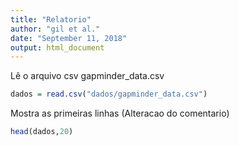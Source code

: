 ```yaml
---
title: "Relatorio"
author: "gil et al."
date: "September 11, 2018"
output: html_document
---
```


Lê o arquivo csv gapminder_data.csv
```r
dados = read.csv("dados/gapminder_data.csv")
```

Mostra  as primeiras linhas (Alteracao do comentario)
```r
head(dados,20)
```
